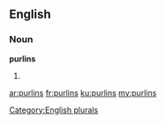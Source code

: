 ==English==

===Noun===
'''purlins'''

# {{plural of|[[purlin]]}}

[[Category:English plurals]]

[[ar:purlins]]
[[fr:purlins]]
[[ku:purlins]]
[[my:purlins]]